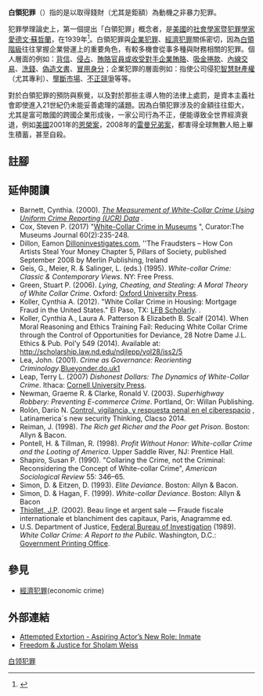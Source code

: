 {{Expert|time=2015-12-14T03:47:02+00:00}}
{{犯罪學}}
'''白領犯罪'''（{{lang-en|White-collar crime}}）指的是以取得錢財（尤其是鉅額）為動機之非暴力犯罪。

犯罪學理論史上，第一個提出「白領犯罪」概念者，是[[美國|美國]]的[[社會學家|社會學家]]暨[[犯罪學家|犯罪學家]][[愛德文·蘇哲蘭|愛德文·蘇哲蘭]]，在1939年<ref>{{Cite journal|first = Edwin H.|last = Sutherland|doi = 10.2307/2083937|title = White-Collar Criminality|work = American Sociological Review|year = 1940|volume = 5|pages = pp. 1-12}}</ref>。白領犯罪與[[企業犯罪|企業犯罪]]、[[經濟犯罪|經濟犯罪]]關係密切，因為[[白領階級|白領階級]]往往掌握企業營運上的重要角色，有較多機會從事多種與財務相關的犯罪。個人層面的例如：[[背信罪|背信]]、[[侵占罪|侵占]]、[[賄賂|賄賂官員或收受對手企業賄賂]]、[[龐茲騙局|吸金捲款]]、[[內線交易|內線交易]]、[[洗錢|洗錢]]、[[偽造文書|偽造文書]]、[[身份盜竊|冒用身分]]；企業犯罪的層面例如：指使公司侵犯[[智慧財產權|智慧財產權]]（尤其專利）、[[壟斷|壟斷市場]]、[[不正當競爭|不正競爭]]等等。

對於白領犯罪的預防與察覺，以及對於那些主導人物的法律上處罰，是資本主義社會即使進入21世紀仍未能妥善處理的議題。因為白領犯罪涉及的金額往往鉅大，尤其是富可敵國的跨國企業形成後，一家公司行為不正，便能導致全世界經濟衰退，例如[[美國|美國]]2001年的[[安然公司|恩榮案]]，2008年的[[雷曼兄弟|雷曼兄弟案]]，都害得全球無數人賠上畢生積蓄，甚至自殺。

==註腳==
{{reflist|2}}

==延伸閱讀==
{{refbegin|2}}
*Barnett, Cynthia. (2000). ''[https://ucr.fbi.gov/nibrs/nibrs_wcc.pdf The Measurement of White-Collar Crime Using Uniform Crime Reporting (UCR) Data] {{Wayback|url=https://ucr.fbi.gov/nibrs/nibrs_wcc.pdf |date=20210424153948 }}''.
*Cox, Steven P. (2017) "[http://onlinelibrary.wiley.com/doi/10.1111/cura.12197/abstract White-Collar Crime in Museums] {{Wayback|url=http://onlinelibrary.wiley.com/doi/10.1111/cura.12197/abstract |date=20170712042935 }}", Curator:The Museums Journal 60(2):235-248.
*Dillon, Eamon [https://web.archive.org/web/20130529110432/http://www.dilloninvestigates.com/index_files/Page390.htm Dilloninvestigates.com], ''The Fraudsters – How Con Artists Steal Your Money Chapter 5, Pillars of Society, published September 2008 by Merlin Publishing, Ireland {{ISBN|978-1-903582-82-4}}
*Geis, G., Meier, R. & Salinger, L. (eds.) (1995). ''White-collar Crime: Classic & Contemporary Views''. NY: Free Press.
*Green, Stuart P. (2006). ''Lying, Cheating, and Stealing: A Moral Theory of White Collar Crime''. Oxford: [[Oxford_University_Press|Oxford University Press]].
*Koller, Cynthia A. (2012). "White Collar Crime in Housing: Mortgage Fraud in the United States." El Paso, TX: [[LFB_Scholarly|LFB Scholarly]]. {{ISBN|1593325347}}. {{ISBN|978-1593325343}}
*Koller, Cynthia A., Laura A. Patterson & Elizabeth B. Scalf (2014). When Moral Reasoning and Ethics Training Fail: Reducing White Collar Crime through the Control of Opportunities for Deviance, 28 Notre Dame J.L. Ethics & Pub. Pol'y 549 (2014). Available at: http://scholarship.law.nd.edu/ndjlepp/vol28/iss2/5 {{Wayback|url=http://scholarship.law.nd.edu/ndjlepp/vol28/iss2/5 |date=20201130151015 }}
*Lea, John. (2001). ''Crime as Governance: Reorienting Criminology''.[http://www.bunker8.pwp.blueyonder.co.uk/misc/crimgov.htm Blueyonder.do.uk][https://web.archive.org/web/20150307043033/http://www.bunker8.pwp.blueyonder.co.uk/misc/crimgov.htm]
*Leap, Terry L. (2007) ''Dishonest Dollars: The Dynamics of White-Collar Crime''. Ithaca: [[Cornell_University_Press|Cornell University Press]]. {{ISBN|978-0-8014-4520-0}}
*Newman, Graeme R. & Clarke, Ronald V. (2003). ''Superhighway Robbery: Preventing E-commerce Crime''. Portland, Or: Willan Publishing. {{ISBN|1-84392-018-2}}
*Rolón, Darío N. [http://de.scribd.com/doc/215756732/Dario-N-Rolon-Vigilancia-informatica-y-responsabilidad-penal-de-proveedores-de-internet Control, vigilancia, y respuesta penal en el ciberespacio] {{Wayback|url=http://de.scribd.com/doc/215756732/Dario-N-Rolon-Vigilancia-informatica-y-responsabilidad-penal-de-proveedores-de-internet |date=20160613125134 }}, Latinamerica´s new security Thinking, Clacso 2014.  
*Reiman, J. (1998). ''The Rich get Richer and the Poor get Prison''. Boston: Allyn & Bacon.
*Pontell, H. & Tillman, R. (1998). ''Profit Without Honor: White-collar Crime and the Looting of America''. Upper Saddle River, NJ: Prentice Hall.
*Shapiro, Susan P. (1990). "Collaring the Crime, not the Criminal: Reconsidering the Concept of White-collar Crime", ''American Sociological Review'' 55: 346–65.
*Simon, D. & Eitzen, D. (1993). ''Elite Deviance''. Boston: Allyn & Bacon.
*Simon, D. & Hagan, F. (1999). ''White-collar Deviance''. Boston: Allyn & Bacon
*[[Jean-Pierre_Thiollet|Thiollet, J.P]]. (2002). Beau linge et argent sale — Fraude fiscale internationale et blanchiment des capitaux, Paris, Anagramme ed. {{ISBN|2-914571-17-8}}
*U.S. Department of Justice, [[Federal_Bureau_of_Investigation|Federal Bureau of Investigation]] (1989). ''White Collar Crime: A Report to the Public''. Washington, D.C.: [[美國政府出版局|Government Printing Office]].
{{refend}}

==參見==
*[[經濟犯罪|經濟犯罪]](economic crime)

==外部連結==
{{commons category|White collar criminals}}
* [https://www.fbi.gov/news/stories/2013/december/attempted-extortion-aspiring-actors-new-role-is-inmate Attempted Extortion - Aspiring Actor’s New Role: Inmate] {{Wayback|url=https://www.fbi.gov/news/stories/2013/december/attempted-extortion-aspiring-actors-new-role-is-inmate |date=20160105130939 }}
*[https://www.freedomforsholam.com Freedom & Justice for Sholam Weiss] {{Wayback|url=https://www.freedomforsholam.com/ |date=20210225053746 }}

{{心理操縱}}
{{tsl|en|template:fraud}}
{{tsl|en|template:Scams and confidence tricks}}

[[Category:白领犯罪|]]